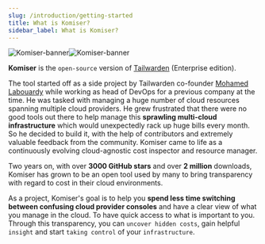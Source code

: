 ```yaml
---
slug: /introduction/getting-started
title: What is Komiser?
sidebar_label: What is Komiser?
---
```


![Komiser-banner](/img/what-is-light.png#gh-light-mode-only)![Komiser-banner](/img/what-is-dark.png#gh-dark-mode-only)

**Komiser** is the `open-source` version of [Tailwarden](https://www.tailwarden.com/) (Enterprise edition).  

The tool started off as a side project by Tailwarden co-founder [Mohamed Labouardy](https://www.linkedin.com/in/mlabouardy/) while working as head of DevOps for a previous company at the time. He was tasked with managing a huge number of cloud resources spanning multiple cloud providers. He grew frustrated that there were no good tools out there to help manage this **sprawling multi-cloud infrastructure** which would unexpectedly rack up huge bills every month. So he decided to build it, with the help of contributors and extremely valuable feedback from the community. Komiser came to life as a continuously evolving cloud-agnostic cost inspector and resource manager. 

Two years on, with over **3000 GitHub stars** and over **2 million** downloads, Komiser has grown to be an open tool used by many to bring transparency with regard to cost in their cloud environments. 

As a project, Komiser's goal is to help you **spend less time switching between confusing cloud provider consoles** and have a clear view of what you manage in the cloud. To have quick access to what is important to you. Through this transparency, you can `uncover hidden costs`, gain helpful `insight` and start `taking control` of your `infrastructure`.